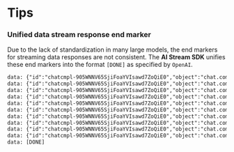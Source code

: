 # Tips

### Unified data stream response end marker

Due to the lack of standardization in many large models, the end markers for streaming data responses are not consistent. The **AI Stream SDK** unifies these end markers into the format `[DONE]` as specified by `OpenAI`.

```xml {11}
data: {"id":"chatcmpl-905WNNV65SjiFoaYVIsawd7ZoQiE0","object":"chat.completion.chunk","created":1709808251,"model":"gpt-3.5-turbo-0125","system_fingerprint":"fp_2b778c6b35","choices":[{"index":0,"delta":{"role":"assistant","content":""},"logprobs":null,"finish_reason":null}]}
data: {"id":"chatcmpl-905WNNV65SjiFoaYVIsawd7ZoQiE0","object":"chat.completion.chunk","created":1709808251,"model":"gpt-3.5-turbo-0125","system_fingerprint":"fp_2b778c6b35","choices":[{"index":0,"delta":{"content":"Hello"},"logprobs":null,"finish_reason":null}]}
data: {"id":"chatcmpl-905WNNV65SjiFoaYVIsawd7ZoQiE0","object":"chat.completion.chunk","created":1709808251,"model":"gpt-3.5-turbo-0125","system_fingerprint":"fp_2b778c6b35","choices":[{"index":0,"delta":{"content":"!"},"logprobs":null,"finish_reason":null}]}
data: {"id":"chatcmpl-905WNNV65SjiFoaYVIsawd7ZoQiE0","object":"chat.completion.chunk","created":1709808251,"model":"gpt-3.5-turbo-0125","system_fingerprint":"fp_2b778c6b35","choices":[{"index":0,"delta":{"content":" How"},"logprobs":null,"finish_reason":null}]}
data: {"id":"chatcmpl-905WNNV65SjiFoaYVIsawd7ZoQiE0","object":"chat.completion.chunk","created":1709808251,"model":"gpt-3.5-turbo-0125","system_fingerprint":"fp_2b778c6b35","choices":[{"index":0,"delta":{"content":" can"},"logprobs":null,"finish_reason":null}]}
data: {"id":"chatcmpl-905WNNV65SjiFoaYVIsawd7ZoQiE0","object":"chat.completion.chunk","created":1709808251,"model":"gpt-3.5-turbo-0125","system_fingerprint":"fp_2b778c6b35","choices":[{"index":0,"delta":{"content":" I"},"logprobs":null,"finish_reason":null}]}
data: {"id":"chatcmpl-905WNNV65SjiFoaYVIsawd7ZoQiE0","object":"chat.completion.chunk","created":1709808251,"model":"gpt-3.5-turbo-0125","system_fingerprint":"fp_2b778c6b35","choices":[{"index":0,"delta":{"content":" assist"},"logprobs":null,"finish_reason":null}]}
data: {"id":"chatcmpl-905WNNV65SjiFoaYVIsawd7ZoQiE0","object":"chat.completion.chunk","created":1709808251,"model":"gpt-3.5-turbo-0125","system_fingerprint":"fp_2b778c6b35","choices":[{"index":0,"delta":{"content":" you"},"logprobs":null,"finish_reason":null}]}
data: {"id":"chatcmpl-905WNNV65SjiFoaYVIsawd7ZoQiE0","object":"chat.completion.chunk","created":1709808251,"model":"gpt-3.5-turbo-0125","system_fingerprint":"fp_2b778c6b35","choices":[{"index":0,"delta":{"content":" today"},"logprobs":null,"finish_reason":null}]}
data: {"id":"chatcmpl-905WNNV65SjiFoaYVIsawd7ZoQiE0","object":"chat.completion.chunk","created":1709808251,"model":"gpt-3.5-turbo-0125","system_fingerprint":"fp_2b778c6b35","choices":[{"index":0,"delta":{"content":"?"},"logprobs":null,"finish_reason":null}]}
data: [DONE]
```
